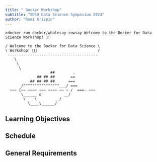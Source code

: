 ```yaml
---
title: " Docker Workshop"
subtitle: "SDSU Data Science Symposium 2024"
author: "Rami Krispin"
---
```



``` sehll
>docker run docker/whalesay cowsay Welcome to the Docker for Data Science Workshop! 👋🏼

/ Welcome to the Docker for Data Science \
\ Workshop! 👋🏼                           /
 ----------------------------------------
    \
     \
      \
                    ##        .
              ## ## ##       ==
           ## ## ## ##      ===
       /""""""""""""""""___/ ===
  ~~~ {~~ ~~~~ ~~~ ~~~~ ~~ ~ /  ===- ~~~
       \______ o          __/
        \    \        __/
          \____\______/
```

## Learning Objectives

## Schedule


## General Requirements

